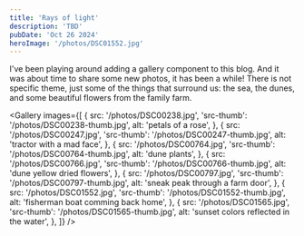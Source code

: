 ```yaml
---
title: 'Rays of light'
description: 'TBD'
pubDate: 'Oct 26 2024'
heroImage: '/photos/DSC01552.jpg'
---
```


I've been playing around adding a gallery component to this blog. And it was about time to share some new photos, it has been a while! There is not specific theme, just some of the things that surround us: the sea, the dunes, and some beautiful flowers from the family farm.


<Gallery
	images={[
		{
			src: '/photos/DSC00238.jpg',
			'src-thumb': '/photos/DSC00238-thumb.jpg',
			alt: 'petals of a rose',
		},
		{
			src: '/photos/DSC00247.jpg',
			'src-thumb': '/photos/DSC00247-thumb.jpg',
			alt: 'tractor with a mad face',
		},
		{
			src: '/photos/DSC00764.jpg',
			'src-thumb': '/photos/DSC00764-thumb.jpg',
			alt: 'dune plants',
		},
		{
			src: '/photos/DSC00766.jpg',
			'src-thumb': '/photos/DSC00766-thumb.jpg',
			alt: 'dune yellow dried flowers',
		},
		{
			src: '/photos/DSC00797.jpg',
			'src-thumb': '/photos/DSC00797-thumb.jpg',
			alt: 'sneak peak through a farm door',
		},
		{
			src: '/photos/DSC01552.jpg',
			'src-thumb': '/photos/DSC01552-thumb.jpg',
			alt: 'fisherman boat comming back home',
		},
		{
			src: '/photos/DSC01565.jpg',
			'src-thumb': '/photos/DSC01565-thumb.jpg',
			alt: 'sunset colors reflected in the water',
		},
	]}
/>
